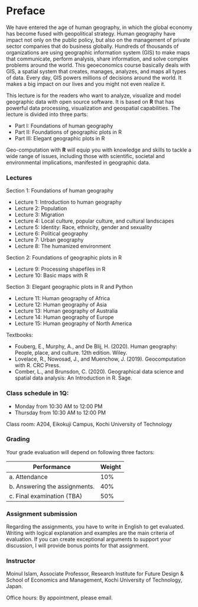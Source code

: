 # Preface {.unnumbered}

We have entered the age of human geography, in which the global economy has become fused with geopolitical strategy. Human geography have impact not only on the public policy, but also on the management of private sector companies that do business globally. Hundreds of thousands of organizations are using geographic information system (GIS) to make maps that communicate, perform analysis, share information, and solve complex problems around the world. This geoeconomics course basically deals with GIS, a spatial system that creates, manages, analyzes, and maps all types of data. Every day, GIS powers millions of decisions around the world. It makes a big impact on our lives and you might not even realize it.

This lecture is for the readers who want to analyze, visualize and model geographic data with open source software. It is based on **R** that has powerful data processing, visualization and geospatial capabilities. The lecture is divided into three parts:

-   Part I: Foundations of human geography
-   Part II: Foundations of geographic plots in R
-   Part III: Elegant geographic plots in R

Geo-computation with **R** will equip you with knowledge and skills to tackle a wide range of issues, including those with scientific, societal and environmental implications, manifested in geographic data.

### Lectures

Section 1: Foundations of human geography

  - Lecture 1: Introduction to human geography
  - Lecture 2: Population
  - Lecture 3: Migration
  - Lecture 4: Local culture, popular culture, and cultural landscapes
  - Lecture 5: Identity: Race, ethnicity, gender and sexuality
  - Lecture 6: Political geography
  - Lecture 7: Urban geography
  - Lecture 8: The humanized environment

Section 2: Foundations of geographic plots in R

  - Lecture 9: Processing shapefiles in R
  - Lecture 10: Basic maps with R

Section 3: Elegant geographic plots in R and Python

  - Lecture 11: Human geography of Africa
  - Lecture 12: Human geography of Asia
  - Lecture 13: Human geography of Australia
  - Lecture 14: Human geography of Europe
  - Lecture 15: Human geography of North America

Textbooks:

  - Fouberg, E., Murphy, A., and De Blij, H. (2020). Human geography: People, place, and culture. 12th edition. Wiley.
  - Lovelace, R., Nowosad, J., and Muenchow, J. (2019). Geocomputation with R. CRC Press.
  - Comber, L., and Brunsdon, C. (2020). Geographical data science and spatial data analysis: An Introduction in R. Sage.

### Class schedule in 1Q:

-   Monday from 10:30 AM to 12:00 PM
-   Thursday from 10:30 AM to 12:00 PM

Class room: A204, Eikokuji Campus, Kochi University of Technology

### Grading

Your grade evaluation will depend on following three factors:

| Performance                    | Weight |
|--------------------------------|--------|
| a\. Attendance                 | 10%    |
| b\. Answering the assignments. | 40%    |
| c\. Final examination (TBA)    | 50%    |

### Assignment submission

Regarding the assignments, you have to write in English to get evaluated. Writing with logical explanation and examples are the main criteria of evaluation. If you can create exceptional arguments to support your discussion, I will provide bonus points for that assignment.

### Instructor

Moinul Islam, Associate Professor, Research Institute for Future Design & School of Economics and Management, Kochi University of Technology, Japan.

Office hours: By appointment, please email.
